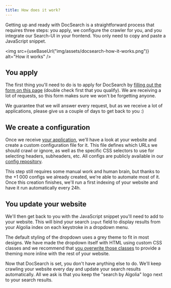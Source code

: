 ```yaml
---
title: How does it work?
---
```



Getting up and ready with DocSearch is a straightforward process that requires
three steps: you apply, we configure the crawler for you, and you integrate our
Search-UI in your frontend. You only need to copy and paste a JavaScript
snippet.

<img
  src={useBaseUrl("img/assets/docsearch-how-it-works.png")}
  alt="How it works"
/>

## You apply

The first thing you'll need to do is to apply for DocSearch by [filling out the
form on this page][1] (double check first that you qualify). We are receiving a
lot of requests, so this form makes sure we won't be forgetting anyone.

We guarantee that we will answer every request, but as we receive a lot of
applications, please give us a couple of days to get back to you :)

## We create a configuration

Once we receive [your application][1], we'll have a look at your website and
create a custom configuration file for it. This file defines which URLs we
should crawl or ignore, as well as the specific CSS selectors to use for
selecting headers, subheaders, etc. All configs are publicly available in our
[config repository][2].

This step still requires some manual work and human brain, but thanks to the +1
000 configs we already created, we're able to automate most of it. Once this
creation finishes, we'll run a first indexing of your website and have it run
automatically every 24h.

## You update your website

We'll then get back to you with the JavaScript snippet you'll need to add to
your website. This will bind your search `input` field to display results from
your Algolia index on each keystroke in a dropdown menu.

The default styling of the dropdown uses a grey theme to fit in most designs. We
have made the dropdown itself with HTML using custom CSS classes and we
recommend that [you overwrite those classes][3] to provide a theming more inline
with the rest of your website.

Now that DocSearch is set, you don't have anything else to do. We'll keep
crawling your website every day and update your search results automatically.
All we ask is that you keep the "search by Algolia" logo next to your search
results.

[1]: apply.mdx
[2]: https://github.com/algolia/docsearch-configs/tree/master/configs
[3]: styling.md
